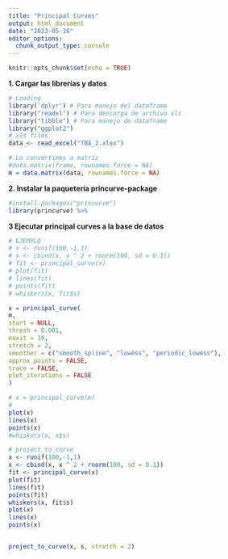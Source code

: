 ---
title: "Principal Curves"
output: html_document
date: "2023-05-16"
editor_options: 
  chunk_output_type: console
---

```{r setup, include=FALSE}
knitr::opts_chunk$set(echo = TRUE)
```


**1. Cargar las librerías y datos**
```{r Cargar las librerías y datos}
# Loading
library('dplyr') # Para manejo del dataframe
library("readxl") # Para descarga de archivo xls
library("tibble") # Para manejo de dataframe
library("ggplot2")
# xls files
data <- read_excel("TB4_2.xlsx")

# Lo convertimos a matriz
#data.matrix(frame, rownames.force = NA)
m = data.matrix(data, rownames.force = NA)

```


**2. Instalar la paquetería princurve-package**

```{r Librería principal curves}
#install.packages("princurve")
library(princurve) %>% 

```


**3 Ejecutar principal curves a la base de datos**

```{r Aplicar principal curves}
# EJEMPLO
# x <- runif(100,-1,1)
# x <- cbind(x, x ^ 2 + rnorm(100, sd = 0.1))
# fit <- principal_curve(x)
# plot(fit)
# lines(fit)
# points(fit)
# whiskers(x, fit$s)

x = principal_curve(
m,
start = NULL,
thresh = 0.001,
maxit = 10,
stretch = 2,
smoother = c("smooth_spline", "lowess", "periodic_lowess"),
approx_points = FALSE,
trace = FALSE,
plot_iterations = FALSE
)

# x = principal_curve(m)
# 
plot(x)
lines(x)
points(x)
#whiskers(x, x$s)

```


```{r ejemplo}

# project_to_curve
x <- runif(100,-1,1)
x <- cbind(x, x ^ 2 + rnorm(100, sd = 0.1))
fit <- principal_curve(x)
plot(fit)
lines(fit)
points(fit)
whiskers(x, fit$s)
plot(x)
lines(x)
points(x)


project_to_curve(x, s, stretch = 2)

```